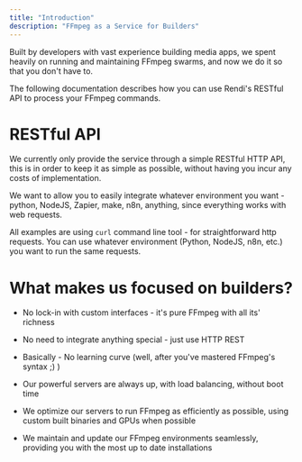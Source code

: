 ```yaml
---
title: "Introduction"
description: "FFmpeg as a Service for Builders"
---
```


Built by developers with vast experience building media apps, we spent heavily on running and maintaining FFmpeg swarms, and now we do it so that you don't have to.

The following documentation describes how you can use Rendi's RESTful API to process your FFmpeg commands.&#x20;

# RESTful API

We currently only provide the service through a simple RESTful HTTP API, this is in order to keep it as simple as possible, without having you incur any costs of implementation.

We want to allow you to easily integrate whatever environment you want - python, NodeJS, Zapier, make, n8n, anything, since everything works with web requests.

<Note>All examples are using `curl` command line tool - for straightforward http requests. You can use whatever environment (Python, NodeJS, n8n, etc.) you want to run the same requests.</Note>

# What makes us focused on builders?

* No lock-in with custom interfaces - it's pure FFmpeg with all its' richness

* No need to integrate anything special - just use HTTP REST

* Basically - No learning curve (well, after you've mastered FFmpeg's syntax ;) )

* Our powerful servers are always up, with load balancing, without boot time

* We optimize our servers to run FFmpeg as efficiently as possible, using custom built binaries and GPUs when possible

* We maintain and update our FFmpeg environments seamlessly, providing you with the most up to date installations